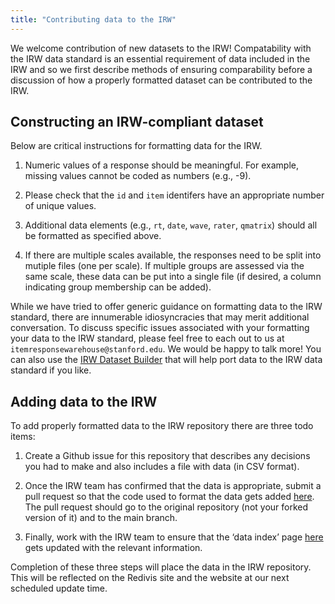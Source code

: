 ```yaml
---
title: "Contributing data to the IRW"
---
```


We welcome contribution of new datasets to the IRW! Compatability with the IRW data standard is an essential requirement of data included in the IRW and so we first describe methods of ensuring comparability before a discussion of how a properly formatted dataset can be contributed to the IRW.


## Constructing an IRW-compliant dataset

Below are critical instructions for formatting data for the IRW. 

1. Numeric values of a response should be meaningful. For example, missing values cannot be coded as numbers (e.g., -9).

2. Please check that the `id` and `item` identifers have an appropriate number of unique values.

3. Additional data elements (e.g., `rt`, `date`, `wave`, `rater`, `qmatrix`) should all be formatted as specified above. 

4. If there are multiple scales available, the responses need to be split into mutiple files (one per scale). If multiple groups are assessed via the same scale, these data can be put into a single file (if desired, a column indicating group membership can be added).

While we have tried to offer generic guidance on formatting data to the IRW standard, there are innumerable idiosyncracies that may merit additional conversation. To discuss specific  issues associated with your formatting your data to the IRW standard, please feel free to each out to us at `itemresponsewarehouse@stanford.edu`. We would be happy to talk more! You can also use the [IRW Dataset Builder](https://irw-dataset-builder.streamlit.app/) that will help port data to the IRW data standard if you like. 

## Adding data to the IRW

To add properly formatted data to the IRW repository there are three todo items: 

1. Create a Github issue for this repository that describes any decisions you had to make and also includes a file with data (in CSV format).

2. Once the IRW team has confirmed that the data is appropriate, submit a pull request so that the code used to format the data gets added [here](https://github.com/ben-domingue/irw/tree/main/data). The pull request should go to the original repository (not your forked version of it) and to the main branch. 

3. Finally, work with the IRW team to ensure that the 'data index' page  [here](https://docs.google.com/spreadsheets/d/1nhPyvuAm3JO8c9oa1swPvQZghAvmnf4xlYgbvsFH99s/edit#gid=0) gets updated with the relevant information. 

Completion of these three steps will place the data in the IRW repository. This will be reflected on the Redivis site and the website at our next scheduled update time.
